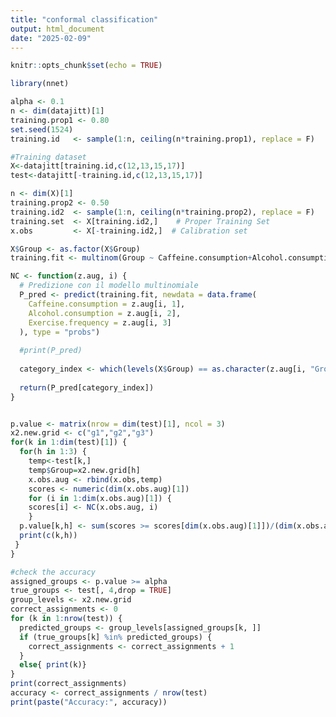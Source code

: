 ---
title: "conformal classification"
output: html_document
date: "2025-02-09"
---

```{r setup, include=FALSE}
knitr::opts_chunk$set(echo = TRUE)
```

```{r}
library(nnet)

alpha <- 0.1
n <- dim(datajitt)[1]
training.prop1 <- 0.80
set.seed(1524)
training.id   <- sample(1:n, ceiling(n*training.prop1), replace = F) 

#Training dataset
X<-datajitt[training.id,c(12,13,15,17)]
test<-datajitt[-training.id,c(12,13,15,17)]

n <- dim(X)[1]
training.prop2 <- 0.50
training.id2  <- sample(1:n, ceiling(n*training.prop2), replace = F) 
training.set  <- X[training.id2,]    # Proper Training Set
x.obs         <- X[-training.id2,]  # Calibration set

X$Group <- as.factor(X$Group)
training.fit <- multinom(Group ~ Caffeine.consumption+Alcohol.consumption+Exercise.frequency,data=X)

NC <- function(z.aug, i) {
  # Predizione con il modello multinomiale
  P_pred <- predict(training.fit, newdata = data.frame(
    Caffeine.consumption = z.aug[i, 1],
    Alcohol.consumption = z.aug[i, 2],
    Exercise.frequency = z.aug[i, 3]
  ), type = "probs")  
  
  #print(P_pred)
  
  category_index <- which(levels(X$Group) == as.character(z.aug[i, "Group"]))
  
  return(P_pred[category_index])
}


p.value <- matrix(nrow = dim(test)[1], ncol = 3)
x2.new.grid <- c("g1","g2","g3")
for(k in 1:dim(test)[1]) {
  for(h in 1:3) {
    temp<-test[k,]
    temp$Group=x2.new.grid[h]
    x.obs.aug <- rbind(x.obs,temp)
    scores <- numeric(dim(x.obs.aug)[1])
    for (i in 1:dim(x.obs.aug)[1]) {
    scores[i] <- NC(x.obs.aug, i)
    }
  p.value[k,h] <- sum(scores >= scores[dim(x.obs.aug)[1]])/(dim(x.obs.aug)[1])
  print(c(k,h))
 }
}

#check the accuracy 
assigned_groups <- p.value >= alpha
true_groups <- test[, 4,drop = TRUE]
group_levels <- x2.new.grid
correct_assignments <- 0
for (k in 1:nrow(test)) {
  predicted_groups <- group_levels[assigned_groups[k, ]]
  if (true_groups[k] %in% predicted_groups) {
    correct_assignments <- correct_assignments + 1
  }
  else{ print(k)}
}
print(correct_assignments)
accuracy <- correct_assignments / nrow(test)
print(paste("Accuracy:", accuracy))


```

